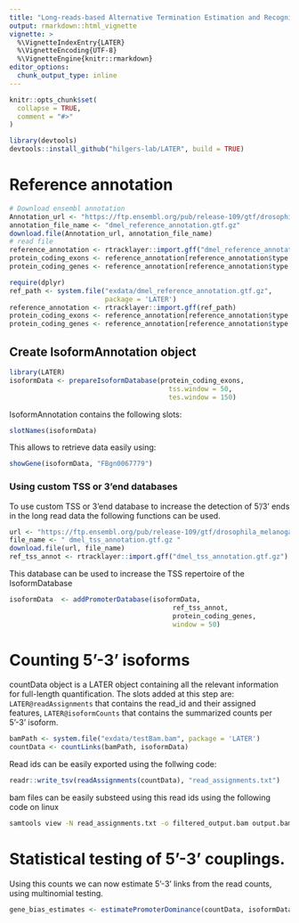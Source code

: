 ```yaml
---
title: "Long-reads-based Alternative Termination Estimation and Recognition (LATER)"
output: rmarkdown::html_vignette
vignette: >
  %\VignetteIndexEntry{LATER}
  %\VignetteEncoding{UTF-8}
  %\VignetteEngine{knitr::rmarkdown}
editor_options: 
  chunk_output_type: inline
---
```


```r
knitr::opts_chunk$set(
  collapse = TRUE,
  comment = "#>"
)
```


```r
library(devtools)
devtools::install_github("hilgers-lab/LATER", build = TRUE)
```


# Reference annotation

```r
# Download ensembl annotation 
Annotation_url <- "https://ftp.ensembl.org/pub/release-109/gtf/drosophila_melanogaster/Drosophila_melanogaster.BDGP6.32.109.gtf.gz"
annotation_file_name <- "dmel_reference_annotation.gtf.gz"
download.file(Annotation_url, annotation_file_name)
# read file 
reference_annotation <- rtracklayer::import.gff("dmel_reference_annotation.gtf.gz")
protein_coding_exons <- reference_annotation[reference_annotation$type == "exon" & reference_annotation$gene_biotype == "protein_coding"]
protein_coding_genes <- reference_annotation[reference_annotation$type == "gene" & reference_annotation$gene_biotype == "protein_coding"]
```


```r
require(dplyr)
ref_path <- system.file("exdata/dmel_reference_annotation.gtf.gz", 
                        package = 'LATER')
reference_annotation <- rtracklayer::import.gff(ref_path)
protein_coding_exons <- reference_annotation[reference_annotation$type == "exon" & reference_annotation$gene_biotype == "protein_coding"]
protein_coding_genes <- reference_annotation[reference_annotation$type == "gene" & reference_annotation$gene_biotype == "protein_coding"]
```


## Create IsoformAnnotation object 

```r
library(LATER)
isoformData <- prepareIsoformDatabase(protein_coding_exons, 
                                        tss.window = 50, 
                                        tes.window = 150)
```

IsoformAnnotation contains the following slots:
```r
slotNames(isoformData)
```

This allows to retrieve data easily using: 
```r
showGene(isoformData, "FBgn0067779")
```

### Using custom TSS or 3'end databases 

To use custom TSS or 3'end database to increase the detection of 5'/3' ends in the long read data the following functions can be used. 

```r
url <- "https://ftp.ensembl.org/pub/release-109/gtf/drosophila_melanogaster/Drosophila_melanogaster.BDGP6.32.109.gtf.gz"
file_name <- " dmel_tss_annotation.gtf.gz "
download.file(url, file_name)
ref_tss_annot <- rtracklayer::import.gff("dmel_tss_annotation.gtf.gz")
```

This database can be used to increase the TSS repertoire of the IsoformDatabase 

```r
isoformData  <- addPromoterDatabase(isoformData, 
                                         ref_tss_annot, 
                                         protein_coding_genes, 
                                         window = 50)
```

# Counting 5'-3' isoforms 

countData object is a LATER object containing all the relevant information for full-length quantification. The slots added at this step are: `LATER@readAssignments` that contains the read_id and their assigned features, `LATER@isoformCounts` that contains the summarized counts per 5'-3' isoform. 

```r
bamPath <- system.file("exdata/testBam.bam", package = 'LATER')
countData <- countLinks(bamPath, isoformData)
```

Read ids can be easily exported using the follwing code: 

```r
readr::write_tsv(readAssignments(countData), "read_assignments.txt")
```

bam files can be easily substeed using this read ids using the following code on linux

```bash
samtools view -N read_assignments.txt -o filtered_output.bam output.bam
```

# Statistical testing of 5’-3’ couplings. 

Using this counts we can now estimate 5’-3’ links from the read counts, using multinomial testing. 

```r
gene_bias_estimates <- estimatePromoterDominance(countData, isoformData, method="fisher")
```







